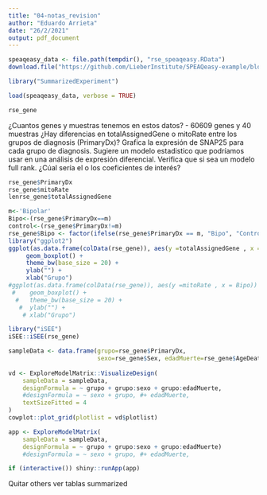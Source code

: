 ```yaml
---
title: "04-notas_revision"
author: "Eduardo Arrieta"
date: "26/2/2021"
output: pdf_document
---
```


```r
speaqeasy_data <- file.path(tempdir(), "rse_speaqeasy.RData")
download.file("https://github.com/LieberInstitute/SPEAQeasy-example/blob/master/rse_speaqeasy.RData?raw=true", speaqeasy_data, mode = "wb")
```

```r
library("SummarizedExperiment")
```

```r
load(speaqeasy_data, verbose = TRUE)
```

```r
rse_gene
```
¿Cuantos genes y muestras tenemos en estos datos?
- 60609 genes y 40 muestras 
¿Hay diferencias en totalAssignedGene o mitoRate entre los grupos de diagnosis (PrimaryDx)?
Grafica la expresión de SNAP25 para cada grupo de diagnosis.
Sugiere un modelo estadistico que podríamos usar en una análisis de expresión diferencial. Verifica que si sea un modelo full rank. ¿Cúal sería el o los coeficientes de interés?

```r
rse_gene$PrimaryDx
rse_gene$mitoRate
lenrse_gene$totalAssignedGene
```
```r
m<-'Bipolar'
Bipo<-(rse_gene$PrimaryDx==m)
control<-(rse_gene$PrimaryDx!=m)
rse_gene$Bipo <- factor(ifelse(rse_gene$PrimaryDx == m, "Bipo", "Control"))
library("ggplot2")
ggplot(as.data.frame(colData(rse_gene)), aes(y =totalAssignedGene , x = Bipo)) +
     geom_boxplot() +
     theme_bw(base_size = 20) +
     ylab("") +
     xlab("Grupo")
#ggplot(as.data.frame(colData(rse_gene)), aes(y =mitoRate , x = Bipo)) +
 #    geom_boxplot() +
  #   theme_bw(base_size = 20) +
   #  ylab("") +
    # xlab("Grupo")

```
```r
library("iSEE")
iSEE::iSEE(rse_gene)
```
```r

sampleData <- data.frame(grupo=rse_gene$PrimaryDx, 
                         sexo=rse_gene$Sex, edadMuerte=rse_gene$AgeDeath, )
 
vd <- ExploreModelMatrix::VisualizeDesign(
    sampleData = sampleData,
    designFormula = ~ grupo + grupo:sexo + grupo:edadMuerte,
    #designFormula = ~ sexo + grupo, #+ edadMuerte,
    textSizeFitted = 4
)
cowplot::plot_grid(plotlist = vd$plotlist)

app <- ExploreModelMatrix(
    sampleData = sampleData,
    designFormula = ~ grupo + grupo:sexo + grupo:edadMuerte)
    #designFormula = ~ sexo + grupo, #+ edadMuerte,

if (interactive()) shiny::runApp(app)
```
Quitar others
ver tablas 
summarized
